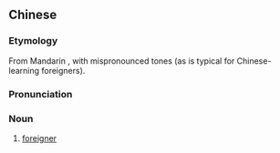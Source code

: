 ==Chinese==
{{zh-forms|type=12|lit=askew kernel}}

===Etymology===
From Mandarin {{zh-l|外國人|foreigner}}, with mispronounced tones (as is typical for Chinese-learning foreigners).

===Pronunciation===
{{zh-pron
|m=wāiguǒrén
|cat=n
}}

===Noun===
{{zh-noun}}

# {{lb|zh|neologism|humorous}} [[foreigner]]